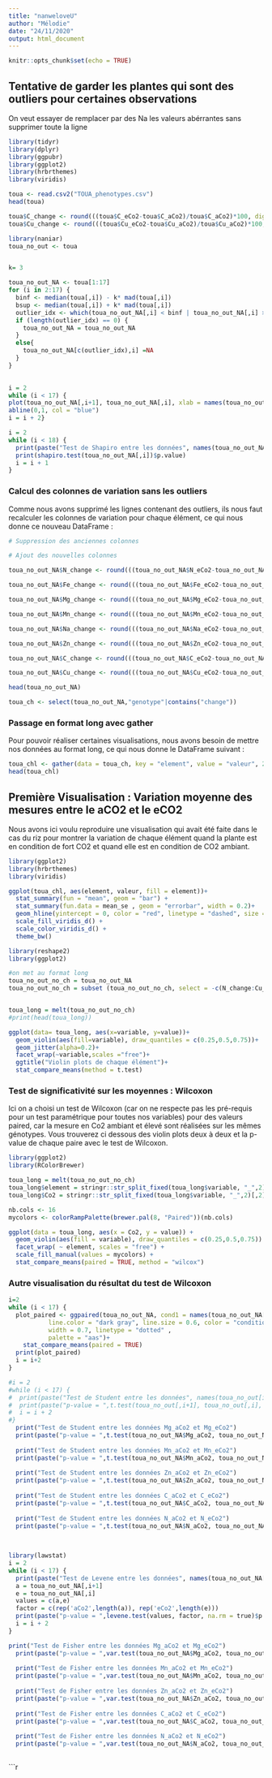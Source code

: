 ```yaml
---
title: "nanweloveU"
author: "Mélodie"
date: "24/11/2020"
output: html_document
---
```


```r
knitr::opts_chunk$set(echo = TRUE)
```

## Tentative de garder les plantes qui sont des outliers pour certaines observations

On veut essayer de remplacer par des Na les valeurs abérrantes sans supprimer toute la ligne

```r
library(tidyr)
library(dplyr)
library(ggpubr)
library(ggplot2)
library(hrbrthemes)
library(viridis)
```


```r
toua <- read.csv2("TOUA_phenotypes.csv")
head(toua)
```

```r
toua$C_change <- round(((toua$C_eCo2-toua$C_aCo2)/toua$C_aCo2)*100, digits = 2)
toua$Cu_change <- round(((toua$Cu_eCo2-toua$Cu_aCo2)/toua$Cu_aCo2)*100, digits = 2)
```

```r
library(naniar)
toua_no_out <- toua


k= 3

toua_no_out_NA <- toua[1:17]
for (i in 2:17) {
  binf <- median(toua[,i]) - k* mad(toua[,i])
  bsup <- median(toua[,i]) + k* mad(toua[,i])
  outlier_idx <- which(toua_no_out_NA[,i] < binf | toua_no_out_NA[,i] > bsup)
  if (length(outlier_idx) == 0) {
    toua_no_out_NA = toua_no_out_NA
  }
  else{
    toua_no_out_NA[c(outlier_idx),i] =NA
  }
}
  
```

```r
i = 2
while (i < 17) {
plot(toua_no_out_NA[,i+1], toua_no_out_NA[,i], xlab = names(toua_no_out_NA[i+1]), ylab = names(toua_no_out_NA[i]),asp=1) 
abline(0,1, col = "blue")
i = i + 2}

```
```r
i = 2
while (i < 18) {
  print(paste("Test de Shapiro entre les données", names(toua_no_out_NA[i])))
  print(shapiro.test(toua_no_out_NA[,i])$p.value)
  i = i + 1
}
```
### Calcul des colonnes de variation sans les outliers

Comme nous avons supprimé les lignes contenant des outliers, ils nous faut recalculer les colonnes de variation pour chaque élément, ce qui nous donne ce nouveau DataFrame : 

```r
# Suppression des anciennes colonnes

# Ajout des nouvelles colonnes

toua_no_out_NA$N_change <- round(((toua_no_out_NA$N_eCo2-toua_no_out_NA$N_aCo2)/toua_no_out_NA$N_aCo2)*100, digits = 2)

toua_no_out_NA$Fe_change <- round(((toua_no_out_NA$Fe_eCo2-toua_no_out_NA$Fe_aCo2)/toua_no_out_NA$Fe_aCo2)*100, digits = 2)

toua_no_out_NA$Mg_change <- round(((toua_no_out_NA$Mg_eCo2-toua_no_out_NA$Mg_aCo2)/toua_no_out_NA$Mg_aCo2)*100, digits = 2)

toua_no_out_NA$Mn_change <- round(((toua_no_out_NA$Mn_eCo2-toua_no_out_NA$Mn_aCo2)/toua_no_out_NA$Mn_aCo2)*100, digits = 2)

toua_no_out_NA$Na_change <- round(((toua_no_out_NA$Na_eCo2-toua_no_out_NA$Na_aCo2)/toua_no_out_NA$Na_aCo2)*100, digits = 2)

toua_no_out_NA$Zn_change <- round(((toua_no_out_NA$Zn_eCo2-toua_no_out_NA$Zn_aCo2)/toua_no_out_NA$Zn_aCo2)*100, digits = 2)

toua_no_out_NA$C_change <- round(((toua_no_out_NA$C_eCo2-toua_no_out_NA$C_aCo2)/toua_no_out_NA$C_aCo2)*100, digits = 2)

toua_no_out_NA$Cu_change <- round(((toua_no_out_NA$Cu_eCo2-toua_no_out_NA$Cu_aCo2)/toua_no_out_NA$Cu_aCo2)*100, digits = 2)

head(toua_no_out_NA)

toua_ch <- select(toua_no_out_NA,"genotype"|contains("change"))

```

### Passage en format long avec gather 

Pour pouvoir réaliser certaines visualisations, nous avons besoin  de mettre nos données au format long, ce qui nous donne le DataFrame suivant :

```r
toua_chl <- gather(data = toua_ch, key = "element", value = "valeur", 2:9)
head(toua_chl)
```

## Première Visualisation : Variation moyenne des mesures entre le aCO2 et le eCO2

Nous avons ici voulu reproduire une visualisation qui avait été faite dans le cas du riz pour montrer la variation de chaque élément quand la plante est en condition de fort CO2 et quand elle est en condition de CO2 ambiant.

```r
library(ggplot2)
library(hrbrthemes)
library(viridis)
```

```r
ggplot(toua_chl, aes(element, valeur, fill = element))+
  stat_summary(fun = "mean", geom = "bar") +
  stat_summary(fun.data = mean_se , geom = "errorbar", width = 0.2)+
  geom_hline(yintercept = 0, color = "red", linetype = "dashed", size = 1) +
  scale_fill_viridis_d() +
  scale_color_viridis_d() +
  theme_bw()
```
```r
library(reshape2)
library(ggplot2)

#on met au format long
toua_no_out_no_ch = toua_no_out_NA
toua_no_out_no_ch = subset (toua_no_out_no_ch, select = -c(N_change:Cu_change))


toua_long = melt(toua_no_out_no_ch)
#print(head(toua_long))

ggplot(data= toua_long, aes(x=variable, y=value))+
  geom_violin(aes(fill=variable), draw_quantiles = c(0.25,0.5,0.75))+
  geom_jitter(alpha=0.2)+
  facet_wrap(~variable,scales ="free")+
  ggtitle("Violin plots de chaque élément")+
  stat_compare_means(method = t.test)

```
### Test de significativité sur les moyennes : Wilcoxon
Ici on a choisi un test de Wilcoxon (car on ne respecte pas les pré-requis pour un test paramétrique pour toutes nos variables) pour des valeurs paired, car la mesure en Co2 ambiant et élevé sont réalisées sur les mêmes génotypes. Vous trouverez ci dessous des violin plots deux à deux et la p-value de chaque paire avec le test de Wilcoxon.

```r
library(ggplot2)
library(RColorBrewer)

toua_long = melt(toua_no_out_no_ch)
toua_long$element = stringr::str_split_fixed(toua_long$variable, "_",2)[,1]
toua_long$Co2 = stringr::str_split_fixed(toua_long$variable, "_",2)[,2]

nb.cols <- 16
mycolors <- colorRampPalette(brewer.pal(8, "Paired"))(nb.cols)

ggplot(data = toua_long, aes(x = Co2, y = value)) +
  geom_violin(aes(fill = variable), draw_quantiles = c(0.25,0.5,0.75)) +
  facet_wrap( ~ element, scales = "free") +
  scale_fill_manual(values = mycolors) +
  stat_compare_means(paired = TRUE, method = "wilcox")
```
### Autre visualisation du résultat du test de Wilcoxon

```r
i=2
while (i < 17) {
  plot_paired <- ggpaired(toua_no_out_NA, cond1 = names(toua_no_out_NA[i+1]) , cond2 = names(toua_no_out_NA[i]),
           line.color = "dark gray", line.size = 0.6, color = "condition",
           width = 0.7, linetype = "dotted" ,
           palette = "aas")+
    stat_compare_means(paired = TRUE)
  print(plot_paired)
  i = i+2
}
```
```r
#i = 2
#while (i < 17) {
#  print(paste("Test de Student entre les données", names(toua_no_out[i]), "et", names(toua_no_out[i+1])))
#  print(paste("p-value = ",t.test(toua_no_out[,i+1], toua_no_out[,i], paired = TRUE)$p.value))
#  i = i + 2
#}
  print("Test de Student entre les données Mg_aCo2 et Mg_eCo2")
  print(paste("p-value = ",t.test(toua_no_out_NA$Mg_aCo2, toua_no_out_NA$Mg_eCo2, paired = TRUE)$p.value))
  
  print("Test de Student entre les données Mn_aCo2 et Mn_eCo2")
  print(paste("p-value = ",t.test(toua_no_out_NA$Mn_aCo2, toua_no_out_NA$Mn_eCo2, paired = TRUE)$p.value))
  
  print("Test de Student entre les données Zn_aCo2 et Zn_eCo2")
  print(paste("p-value = ",t.test(toua_no_out_NA$Zn_aCo2, toua_no_out_NA$Zn_eCo2, paired = TRUE)$p.value))
  
  print("Test de Student entre les données C_aCo2 et C_eCo2")
  print(paste("p-value = ",t.test(toua_no_out_NA$C_aCo2, toua_no_out_NA$C_eCo2, paired = TRUE)$p.value))
  
  print("Test de Student entre les données N_aCo2 et N_eCo2")
  print(paste("p-value = ",t.test(toua_no_out_NA$N_aCo2, toua_no_out_NA$N_eCo2, paired = TRUE)$p.value))
  
  

```
```r
library(lawstat)
i = 2
while (i < 17) {
  print(paste("Test de Levene entre les données", names(toua_no_out_NA[i]), "et", names(toua_no_out_NA[i+1])))
  a = toua_no_out_NA[,i+1]
  e = toua_no_out_NA[,i]
  values = c(a,e)
  factor = c(rep('aCo2',length(a)), rep('eCo2',length(e)))
  print(paste("p-value = ",levene.test(values, factor, na.rm = true)$p.value))
  i = i + 2
}

```
```r
print("Test de Fisher entre les données Mg_aCo2 et Mg_eCo2")
  print(paste("p-value = ",var.test(toua_no_out_NA$Mg_aCo2, toua_no_out_NA$Mg_eCo2, paired = TRUE)$p.value))
  
  print("Test de Fisher entre les données Mn_aCo2 et Mn_eCo2")
  print(paste("p-value = ",var.test(toua_no_out_NA$Mn_aCo2, toua_no_out_NA$Mn_eCo2, paired = TRUE)$p.value))
  
  print("Test de Fisher entre les données Zn_aCo2 et Zn_eCo2")
  print(paste("p-value = ",var.test(toua_no_out_NA$Zn_aCo2, toua_no_out_NA$Zn_eCo2, paired = TRUE)$p.value))
  
  print("Test de Fisher entre les données C_aCo2 et C_eCo2")
  print(paste("p-value = ",var.test(toua_no_out_NA$C_aCo2, toua_no_out_NA$C_eCo2, paired = TRUE)$p.value))
  
  print("Test de Fisher entre les données N_aCo2 et N_eCo2")
  print(paste("p-value = ",var.test(toua_no_out_NA$N_aCo2, toua_no_out_NA$N_eCo2, paired = TRUE)$p.value))
  
```


```r
